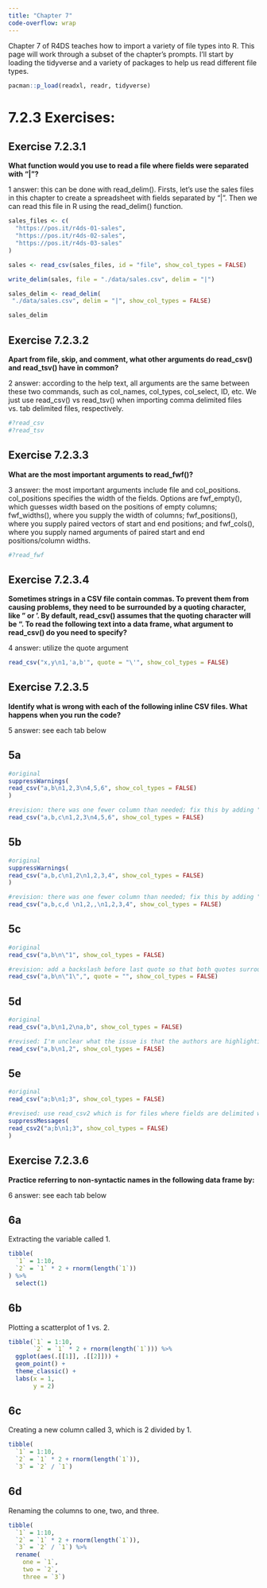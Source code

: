---
title: "Chapter 7"
code-overflow: wrap
---

Chapter 7 of R4DS teaches how to import a variety of file types into R. This page will work through a subset of the chapter's prompts. I'll start by loading the tidyverse and a variety of packages to help us read different file types.

```{r}
pacman::p_load(readxl, readr, tidyverse)
```

# 7.2.3 Exercises:

## Exercise 7.2.3.1

**What function would you use to read a file where fields were separated with “|”?**

1 answer: this can be done with read_delim(). Firsts, let's use the sales files in this chapter to create a spreadsheet with fields separated by "|". Then we can read this file in R using the read_delim() function.

```{r}
sales_files <- c(
  "https://pos.it/r4ds-01-sales",
  "https://pos.it/r4ds-02-sales",
  "https://pos.it/r4ds-03-sales"
)

sales <- read_csv(sales_files, id = "file", show_col_types = FALSE)

write_delim(sales, file = "./data/sales.csv", delim = "|")

sales_delim <- read_delim(
 "./data/sales.csv", delim = "|", show_col_types = FALSE)

sales_delim
```

## Exercise 7.2.3.2

**Apart from file, skip, and comment, what other arguments do read_csv() and read_tsv() have in common?**

2 answer: according to the help text, all arguments are the same between these two commands, such as col_names, col_types, col_select, ID, etc. We just use read_csv() vs read_tsv() when importing comma delimited files vs. tab delimited files, respectively.

```{r}
#?read_csv
#?read_tsv
```

## Exercise 7.2.3.3

**What are the most important arguments to read_fwf()?**

3 answer: the most important arguments include file and col_positions. col_positions specifies the width of the fields. Options are fwf_empty(), which guesses width based on the positions of empty columns; fwf_widths(), where you supply the width of columns; fwf_positions(), where you supply paired vectors of start and end positions; and fwf_cols(), where you supply named arguments of paired start and end positions/column widths.

```{r}
#?read_fwf
```

## Exercise 7.2.3.4

**Sometimes strings in a CSV file contain commas. To prevent them from causing problems, they need to be surrounded by a quoting character, like " or '. By default, read_csv() assumes that the quoting character will be ". To read the following text into a data frame, what argument to read_csv() do you need to specify?**

4 answer: utilize the quote argument

```{r}
read_csv("x,y\n1,'a,b'", quote = "\'", show_col_types = FALSE)
```

## Exercise 7.2.3.5

**Identify what is wrong with each of the following inline CSV files. What happens when you run the code?**

5 answer: see each tab below

:::panel-tabset

## 5a

```{r}
#original
suppressWarnings(
read_csv("a,b\n1,2,3\n4,5,6", show_col_types = FALSE)
)

#revision: there was one fewer column than needed; fix this by adding ", c" below
read_csv("a,b,c\n1,2,3\n4,5,6", show_col_types = FALSE)

```

## 5b

```{r}
#original
suppressWarnings(
read_csv("a,b,c\n1,2\n1,2,3,4", show_col_types = FALSE)
)

#revision: there was one fewer column than needed; fix this by adding ", d" below. Also we can quiet a warning message by adding two commas after the first 2 to indicate missing values
read_csv("a,b,c,d \n1,2,,\n1,2,3,4", show_col_types = FALSE)
```

## 5c

```{r}
#original
read_csv("a,b\n\"1", show_col_types = FALSE)

#revision: add a backslash before last quote so that both quotes surrounding 1 have an escape; then add second quote after 1" to close the quotes for the entire string. Lastly, set quote argument equal to ""
read_csv("a,b\n\"1\",", quote = "", show_col_types = FALSE)
```

## 5d

```{r}
#original
read_csv("a,b\n1,2\na,b", show_col_types = FALSE)

#revised: I'm unclear what the issue is that the authors are highlighting but my guess is that you likely don't need the 2nd row with values matching variable names
read_csv("a,b\n1,2", show_col_types = FALSE)
```

## 5e
```{r}
#original
read_csv("a;b\n1;3", show_col_types = FALSE)

#revised: use read_csv2 which is for files where fields are delimited with semicolons instead of commas
suppressMessages(
read_csv2("a;b\n1;3", show_col_types = FALSE)
)
```
:::

## Exercise 7.2.3.6

**Practice referring to non-syntactic names in the following data frame by:**

6 answer: see each tab below

:::panel-tabset

## 6a

Extracting the variable called 1.
  
```{r}
tibble(
  `1` = 1:10,
  `2` = `1` * 2 + rnorm(length(`1`))
) %>% 
  select(1)
```

## 6b

Plotting a scatterplot of 1 vs. 2.

```{r}
tibble(`1` = 1:10,
       `2` = `1` * 2 + rnorm(length(`1`))) %>%
  ggplot(aes(.[[1]], .[[2]])) +
  geom_point() +
  theme_classic() +
  labs(x = 1,
       y = 2)
```

## 6c

Creating a new column called 3, which is 2 divided by 1.

```{r}
tibble(
  `1` = 1:10,
  `2` = `1` * 2 + rnorm(length(`1`)),
  `3` = `2` / `1`)
```

## 6d

Renaming the columns to one, two, and three.

```{r}
tibble(
  `1` = 1:10,
  `2` = `1` * 2 + rnorm(length(`1`)),
  `3` = `2` / `1`) %>% 
  rename(
    one = `1`,
    two = `2`,
    three = `3`)
```
:::